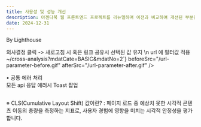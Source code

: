 ```yaml
---
title: 사용성 및 성능 개선
description: 아젠다북 웹 프론트엔드 프로젝트를 리뉴얼하며 이전과 비교하여 개선된 부분을 정리
date: 2024-12-31
---
```


<p />

<p style={{marginBottom:'-48px',textAlign:'right'}} className="text-xs text-gray-400">By Lighthouse</p>
<BeforeAfter title="전체적인 성능 향상" description="현재 개발서버기준 측정결과. 운영서버로 최적화 배포시 80점대 예상 (네이버 홈페이지 60점대)" beforeSrc="/images/before-performance.png" afterSrc="/images/after-performance.png" />

<BeforeAfter title="홈 로딩 제거" beforeSrc="/home-loading-before.gif" afterSrc="/home-loading-after.gif" />
<BeforeAfter title="홈 스크롤시 로딩 Skeleton 적용" beforeSrc="/home-scroll-before.gif" afterSrc="/home-scroll-after.gif" />
<BeforeAfter title="마이데이터 선택 값 새로고침시에도 유지 (홈 검색 및 필터에도 똑같이 적용)" description={`교차분석에서 성향 클릭 -> 의사결정 클릭 -> 새로고침 시 혹은 링크 공유시 선택된 값 유지 \n url 에 필터값 적용 ~/cross-analysis?mdatCate=BASIC&mdatNo=2`} beforeSrc="/url-parameter-before.gif" afterSrc="/url-parameter-after.gif" />

• 공통 에러 처리 <br /> 모든 api 응답 에러시 Toast 팝업
<div className="md:w-1/2">
    <Image
        alt=""
        src={"/images/api-common-error.png"}
        width={1000}
        height={0}
        style={{ height: 'auto', width: '100%', marginBottom:'40px' }}
    />
</div>

<BeforeAfter title="나의 아젠다 삭제 후 페이지 새로고침 제거, api 응답 대기까지 Toast 로딩처리" beforeSrc="/delete-refresh-before.gif" afterSrc="/delete-refresh-after.gif" />
<BeforeAfter title="나의아젠다 -> 아젠다 상세페이지 이동시 api 호출 후 응답완료되어야 페이지 이동 (blocking time 1초 이상) 제거" beforeSrc="/agenda-detail-blocking-before.gif" afterSrc="/agenda-detail-blocking-after.gif" />
<BeforeAfter title="교차분석 페이지 진입시 UI 요소 캐싱 안됨, CLS값 개선" beforeSrc="/cross-not-caching-before.gif" afterSrc="/cross-not-caching-after.gif" className="mb-0" />
<p className="text-sm !mt-3 !mb-2">※ CLS(Cumulative Layout Shift) 값이란? : 페이지 로드 중 예상치 못한 시각적 콘텐츠 이동의 총량을 측정하는 지표로, 사용자 경험에 영향을 미치는 시각적 안정성을 평가합니다.</p>  

<div className="flex gap-5">
    <Image
        alt=""
        src={"/images/before-CLS.png"}
        width={1000}
        height={0}
        style={{ height: 'auto', width: '50%', marginBottom:'40px' }}
    />
    <Image
        alt=""
        src={"/images/after-CLS.png"}
        width={900}
        height={0}
        style={{ height: '90%', width: '50%',marginTop:'4px', marginBottom:'40px' }}
    />
</div>

<BeforeAfter title="분석시 Skeleton 로딩 추가" beforeSrc="/analysis-loading-before.gif" afterSrc="/analysis-loading-after.gif" className="mb-0" />
<BeforeAfter title="마이데이터 이동시 테이블 로딩 추가" beforeSrc="/table-loading-before.gif" afterSrc="/table-loading-after.gif" className="mb-0" />
<BeforeAfter title="트래킹 생성 팝업 및 인터렉션 시 불필요한 렌더링 제거 + 클릭후 반응속도 향상" beforeSrc="/tracking-rendering-before.gif" afterSrc="/tracking-rendering-after.gif" className="mb-0" />
<BeforeAfter title="분석 실행 중 이탈시 게이지 100% 채워지는 현상 개선" beforeSrc="/analysis-exit-before.gif" afterSrc="/analysis-exit-after.gif" className="mb-0" />
